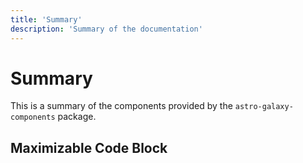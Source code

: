 ```yaml
---
title: 'Summary'
description: 'Summary of the documentation'
---
```


# Summary

This is a summary of the components provided by the `astro-galaxy-components` package.

## Maximizable Code Block
